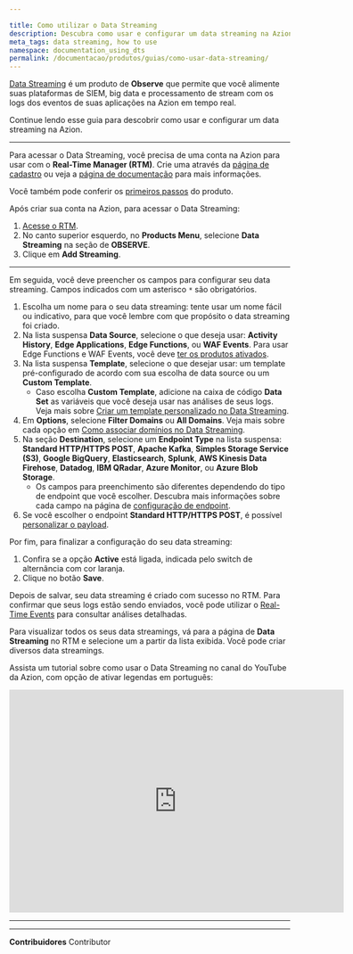 ```yaml
---

title: Como utilizar o Data Streaming
description: Descubra como usar e configurar um data streaming na Azion.
meta_tags: data streaming, how to use
namespace: documentation_using_dts
permalink: /documentacao/produtos/guias/como-usar-data-streaming/
---
```


[Data Streaming](/pt-br/documentacao/produtos/data-streaming/) é um produto de **Observe** que permite que você alimente suas plataformas de SIEM, big data e processamento de stream com os logs dos eventos de suas aplicações na Azion em tempo real.

Continue lendo esse guia para descobrir como usar e configurar um data streaming na Azion.

---

Para acessar o Data Streaming, você precisa de uma conta na Azion para usar com o **Real-Time Manager (RTM)**. Crie uma através da [página de cadastro](https://manager.azion.com/signup/) ou veja a [página de documentação](/pt-br/documentacao/produtos/gestao-de-contas/criar-conta/) para mais informações.

Você também pode conferir os [primeiros passos](/pt-br/documentacao/produtos/data-streaming/primeiros-passos/) do produto.

Após criar sua conta na Azion, para acessar o Data Streaming:

1. [Acesse o RTM](https://manager.azion.com/).
2. No canto superior esquerdo, no **Products Menu**, selecione **Data Streaming** na seção de **OBSERVE**.
3. Clique em **Add Streaming**.

---

Em seguida, você deve preencher os campos para configurar seu data streaming. Campos indicados com um asterisco `*` são obrigatórios.

1. Escolha um nome para o seu data streaming: tente usar um nome fácil ou indicativo, para que você lembre com que propósito o data streaming foi criado.
2. Na lista suspensa **Data Source**, selecione o que deseja usar: **Activity History**, **Edge Applications**, **Edge Functions**, ou **WAF Events**. Para usar Edge Functions e WAF Events, você deve [ter os produtos ativados](/pt-br/documentacao/produtos/data-streaming/#selecionar-data-source).
3. Na lista suspensa **Template**, selecione o que desejar usar: um template pré-configurado de acordo com sua escolha de data source ou um **Custom Template**.
    - Caso escolha **Custom Template**, adicione na caixa de código **Data Set** as variáveis que você deseja usar nas análises de seus logs. Veja mais sobre [Criar um template personalizado no Data Streaming](/pt-br/documentacao/produtos/guias/data-streaming-template-personalizado/).
4. Em **Options**, selecione **Filter Domains** ou **All Domains**. Veja mais sobre cada opção em [Como associar domínios no Data Streaming](/pt-br/documentacao/produtos/guias/data-streaming-associar-dominios/).
5. Na seção **Destination**, selecione um **Endpoint Type** na lista suspensa: **Standard HTTP/HTTPS POST**, **Apache Kafka**, **Simples Storage Service (S3)**, **Google BigQuery**, **Elasticsearch**, **Splunk**, **AWS Kinesis Data Firehose**, **Datadog**, **IBM QRadar**, **Azure Monitor**, ou **Azure Blob Storage**.
    - Os campos para preenchimento são diferentes dependendo do tipo de endpoint que você escolher. Descubra mais informações sobre cada campo na página de [configuração de endpoint](/pt-br/documentacao/produtos/data-streaming/#endpoints).
6. Se você escolher o endpoint **Standard HTTP/HTTPS POST**, é possível [personalizar o payload](/pt-br/documentacao/produtos/data-streaming/#payload).

Por fim, para finalizar a configuração do seu data streaming:

1. Confira se a opção **Active** está ligada, indicada pelo switch de alternância com cor laranja.
2. Clique no botão **Save**.

Depois de salvar, seu data streaming é criado com sucesso no RTM. Para confirmar que seus logs estão sendo enviados, você pode utilizar o [Real-Time Events](/pt-br/documentacao/produtos/real-time-events/) para consultar análises detalhadas.

Para visualizar todos os seus data streamings, vá para a página de **Data Streaming** no RTM e selecione um a partir da lista exibida. Você pode criar diversos data streamings.

Assista um tutorial sobre como usar o Data Streaming no canal do YouTube da Azion, com opção de ativar legendas em português:

<iframe
   src="https://www.youtube.com/embed/xgagaCN1IPQ"
   loading="lazy"
   width="600"
   height="400"
   title="How to Use Data Streaming"
   frameborder="0"
   allow="accelerometer; autoplay; clipboard-write; encrypted-media; gyroscope; picture-in-picture; web-share"
   allowfullscreen></iframe>

---




---


**Contribuidores** <ContributorList>Contributor</ContributorList>

